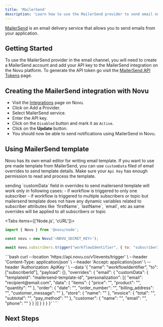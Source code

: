 ```yaml
---
title: 'MailerSend'
description: 'Learn how to use the MailerSend provider to send email notifications using Novu'
---
```



[MailerSend](https://www.mailersend.com/) is an email delivery service that allows you to send emails from your application.

## Getting Started

To use the MailerSend provider in the email channel, you will need to create a MailerSend account and add your API key to the MailerSend integration on the Novu platform. To generate the API token go visit the [MailerSend API Tokens](https://www.mailersend.com/help/managing-api-tokens) page.

## Creating the MailerSend integration with Novu

- Visit the [Integrations](https://dashboard-v2.novu.co/integrations?utm_campaign=docs-mailersend) page on Novu.
- Click on Add a Provider.
- Select MailerSend service.
- Enter the API key.
- Click on the `Disabled` button and mark it as `Active`.
- Click on the **Update** button.
- You should now be able to send notifications using MailerSend in Novu.

## Using MailerSend template

Novu has its own email editor for writing email template. If you want to use pre made template from MailerSend, you can use `customData` filed of email overrides to send template details. Make sure your `Api Key` has enough permission to read and process the template.

<Callout type="info">
  sending `customData` field in overrides to send mailersend template will work only in following cases:
  - if workflow is triggered to only one subscriber 
  - if workflow is triggered to multiple subscribers or topic but mailersend template does not have any dynamic variables related to subscriber attributes like `firstName`, `lastName`, `email`, etc as same overrides will be applied to all subscribers or topic
</Callout>

<Tabs items={['Node.js', 'cURL']}>
<Tab value="Node.js">
```jsx
import { Novu } from '@novu/node';

const novu = new Novu('<NOVU_SECRET_KEY>');

await novu.subscribers.trigger("workflowIdentifier", { to: "subscriberId", payload: {}, overrides: { email: { customData: { // mailersend template templateId templateId: 'mailersend-template-id', // mailersend template variables personalization: [{ email: 'recipient@email.com', data: { items: { price: '', product: '', quantity: '', }, order: { date: '', order_number: '', billing_address: '', customer_message: '', }, store: { name: '', }, invoice: { total: '', subtotal: '', pay_method: '', }, customer: { name: '', email: '', phone: '', }, }, }, ], }, } }, });

```

</Tab>
<Tab value="cURL">
```bash
curl --location 'https://api.novu.co/v1/events/trigger' \
--header 'Content-Type: application/json' \
--header 'Accept: application/json' \
--header 'Authorization: ApiKey <NOVU_SECRET_KEY>' \
--data '{
    "name": "workflowIdentifier",
    "to":  ["subscriberId"],
    "payload": {},
    "overrides": {
        "email": {
            "customData": {
                "templateId": "mailersend-template-id",
                "personalization": [{
                    "email": "recipient@email.com",
                    "data": {
                        "items": {
                            "price": "",
                            "product": "",
                            "quantity": ""
                        },
                        "order": {
                            "date": "",
                            "order_number": "",
                            "billing_address": "",
                            "customer_message": ""
                        },
                        "store": {
                            "name": ""
                        },
                        "invoice": {
                            "total": "",
                            "subtotal": "",
                            "pay_method": ""
                        },
                        "customer": {
                            "name": "",
                            "email": "",
                            "phone": ""
                        }
                    }
                }]
            }
        }
    }
}'
````

</Tab>
</Tabs>

## Next Steps

<EmailProviderNextSteps />
